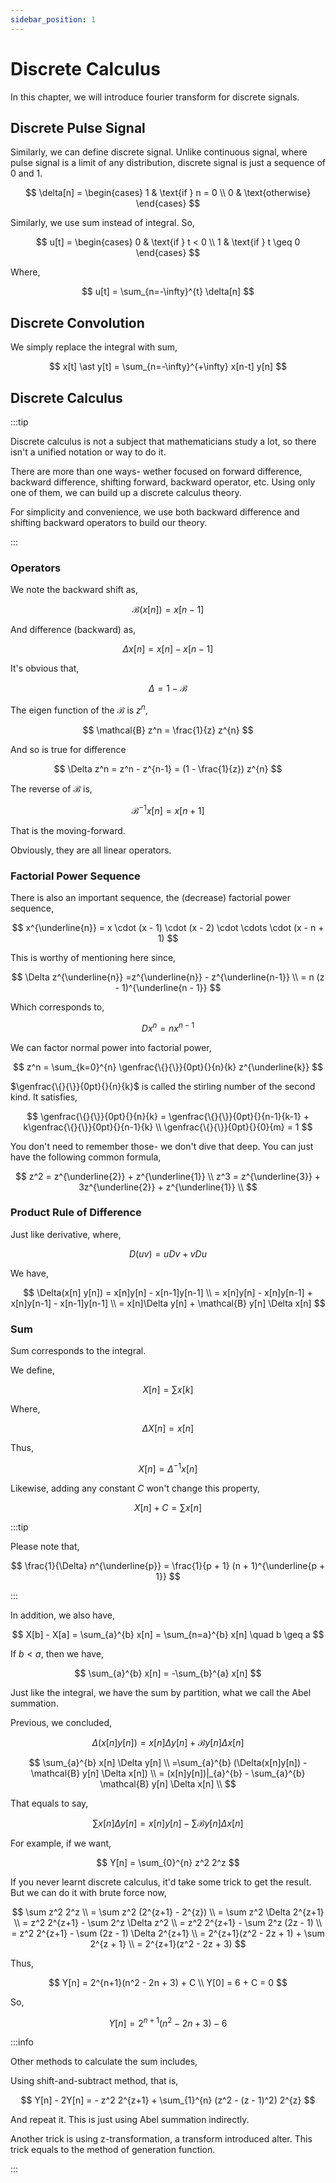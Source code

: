 ```yaml
---
sidebar_position: 1
---
```


# Discrete Calculus

In this chapter, we will introduce fourier transform for discrete signals.

## Discrete Pulse Signal

Similarly, we can define discrete signal. Unlike continuous signal, where pulse signal is a limit of any distribution, discrete signal is just a sequence of 0 and 1.

$$
\delta[n] = \begin{cases}
    1 & \text{if } n = 0 \\
    0 & \text{otherwise}
\end{cases}
$$

Similarly, we use sum instead of integral. So,

$$
u[t] = \begin{cases}
    0 & \text{if } t < 0 \\
    1 & \text{if } t \geq 0
\end{cases}
$$

Where,

$$
u[t] = \sum_{n=-\infty}^{t} \delta[n]
$$

## Discrete Convolution

We simply replace the integral with sum,

$$
x[t] \ast y[t] = \sum_{n=-\infty}^{+\infty} x[n-t] y[n]
$$

## Discrete Calculus

:::tip

Discrete calculus is not a subject that mathematicians study a lot, so there isn't a unified notation or way to do it.

There are more than one ways- wether focused on forward difference, backward difference, shifting forward, backward operator, etc. Using only one of them, we can build up a discrete calculus theory.

For simplicity and convenience, we use both backward difference and shifting backward operators to build our theory.

:::

### Operators

We note the backward shift as,

$$
\mathcal{B}(x[n]) = x[n-1]
$$

And difference (backward) as,

$$
\Delta x[n] = x[n] - x[n - 1]
$$

It's obvious that,

$$
\Delta = 1 - \mathcal{B}
$$

The eigen function of the $\mathcal{B}$  is $z^n$,

$$
\mathcal{B} z^n = \frac{1}{z} z^{n}
$$

And so is true for difference

$$
\Delta z^n = z^n - z^{n-1} = (1 - \frac{1}{z}) z^{n}
$$

The reverse of $\mathcal{B}$ is,

$$
\mathcal{B}^{-1} x[n] = x[n + 1]
$$

That is the moving-forward.

Obviously, they are all linear operators.

### Factorial Power Sequence

There is also an important sequence, the (decrease) factorial power sequence,

$$
x^{\underline{n}} = x \cdot (x - 1) \cdot (x - 2) \cdot \cdots \cdot (x - n + 1)
$$

This is worthy of mentioning here since,

$$
\Delta z^{\underline{n}} =z^{\underline{n}} - z^{\underline{n-1}} \\
= n (z - 1)^{\underline{n - 1}}
$$

Which corresponds to,

$$
Dx^n = nx^{n - 1}
$$

We can factor normal power into factorial power,

$$
z^n = \sum_{k=0}^{n} \genfrac{\{}{\}}{0pt}{}{n}{k} z^{\underline{k}}
$$

$\genfrac{\{}{\}}{0pt}{}{n}{k}$ is called the stirling number of the second kind.
It satisfies,

$$
\genfrac{\{}{\}}{0pt}{}{n}{k} = \genfrac{\{}{\}}{0pt}{}{n-1}{k-1} + k\genfrac{\{}{\}}{0pt}{}{n-1}{k} \\
\genfrac{\{}{\}}{0pt}{}{0}{m} = 1
$$

You don't need to remember those- we don't dive that deep. You can just have the following common formula,

$$
z^2 = z^{\underline{2}} + z^{\underline{1}} \\
z^3 = z^{\underline{3}} + 3z^{\underline{2}} + z^{\underline{1}} \\
$$

### Product Rule of Difference

Just like derivative, where,

$$
D(uv) = u D v + v D u
$$

We have,

$$
\Delta(x[n] y[n]) = x[n]y[n] - x[n-1]y[n-1] \\
= x[n]y[n] - x[n]y[n-1] + x[n]y[n-1] - x[n-1]y[n-1] \\
= x[n]\Delta y[n] + \mathcal{B} y[n] \Delta x[n]
$$

### Sum

Sum corresponds to the integral.

We define,

$$
X[n] = \sum x[k]
$$

Where,

$$
\Delta X[n] = x[n]
$$

Thus,

$$
X[n] = \Delta^{-1} x[n]
$$

Likewise, adding any constant $C$ won't change this property,

$$
X[n] + C = \sum x[n]
$$

:::tip

Please note that,

$$
\frac{1}{\Delta} n^{\underline{p}} = \frac{1}{p + 1} (n + 1)^{\underline{p + 1}}
$$

:::

In addition, we also have,

$$
X[b] - X[a] = \sum_{a}^{b} x[n] = \sum_{n=a}^{b} x[n] \quad b \geq a
$$

If $b < a$, then we have,

$$
\sum_{a}^{b} x[n] = -\sum_{b}^{a} x[n]
$$

Just like the integral, we have the sum by partition, what we call the Abel summation.

Previous, we concluded,

$$
\Delta(x[n] y[n]) = x[n]\Delta y[n] + \mathcal{B} y[n] \Delta x[n]
$$

$$
\sum_{a}^{b} x[n] \Delta y[n] \\
=\sum_{a}^{b} (\Delta(x[n]y[n]) - \mathcal{B} y[n] \Delta x[n]) \\
= (x[n]y[n])|_{a}^{b} - \sum_{a}^{b} \mathcal{B} y[n] \Delta x[n] \\
$$

That equals to say,

$$
\sum x[n]\Delta y[n] = x[n]y[n] - \sum \mathcal{B} y[n] \Delta x[n]
$$

For example, if we want,

$$
Y[n] = \sum_{0}^{n} z^2 2^z
$$

If you never learnt discrete calculus, it'd take some trick to get the result. But we can do it with brute force now,

$$
\sum z^2 2^z \\
= \sum z^2 (2^{z+1} - 2^{z}) \\
= \sum z^2 \Delta 2^{z+1} \\
= z^2 2^{z+1} - \sum 2^z \Delta z^2 \\
= z^2 2^{z+1} - \sum 2^z (2z - 1) \\
= z^2 2^{z+1} - \sum (2z - 1) \Delta 2^{z+1} \\
= 2^{z+1}(z^2 - 2z + 1) + \sum 2^{z + 1} \\
= 2^{z+1}(z^2 - 2z + 3)
$$

Thus,

$$
Y[n] = 2^{n+1}(n^2 - 2n + 3) + C \\
Y[0] = 6 + C = 0
$$

So,

$$
Y[n] = 2^{n+1}(n^2 - 2n + 3) - 6
$$

:::info

Other methods to calculate the sum includes,

Using shift-and-subtract method, that is,

$$
Y[n] - 2Y[n] = - z^2 2^{z+1} + \sum_{1}^{n} (z^2 - (z - 1)^2) 2^{z}
$$

And repeat it. This is just using Abel summation indirectly.

Another trick is using z-transformation, a transform introduced alter. This trick equals to the method of generation function.

:::
